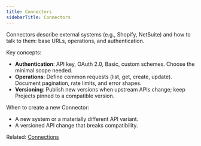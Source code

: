 ```yaml
---
title: Connectors
sidebarTitle: Connectors
---
```


Connectors describe external systems (e.g., Shopify, NetSuite) and how to talk to them: base URLs, operations, and authentication.

Key concepts:

- **Authentication**: API key, OAuth 2.0, Basic, custom schemes. Choose the minimal scope needed.
- **Operations**: Define common requests (list, get, create, update). Document pagination, rate limits, and error shapes.
- **Versioning**: Publish new versions when upstream APIs change; keep Projects pinned to a compatible version.

When to create a new Connector:

- A new system or a materially different API variant.
- A versioned API change that breaks compatibility.

Related: [Connections](../concepts/connections)


